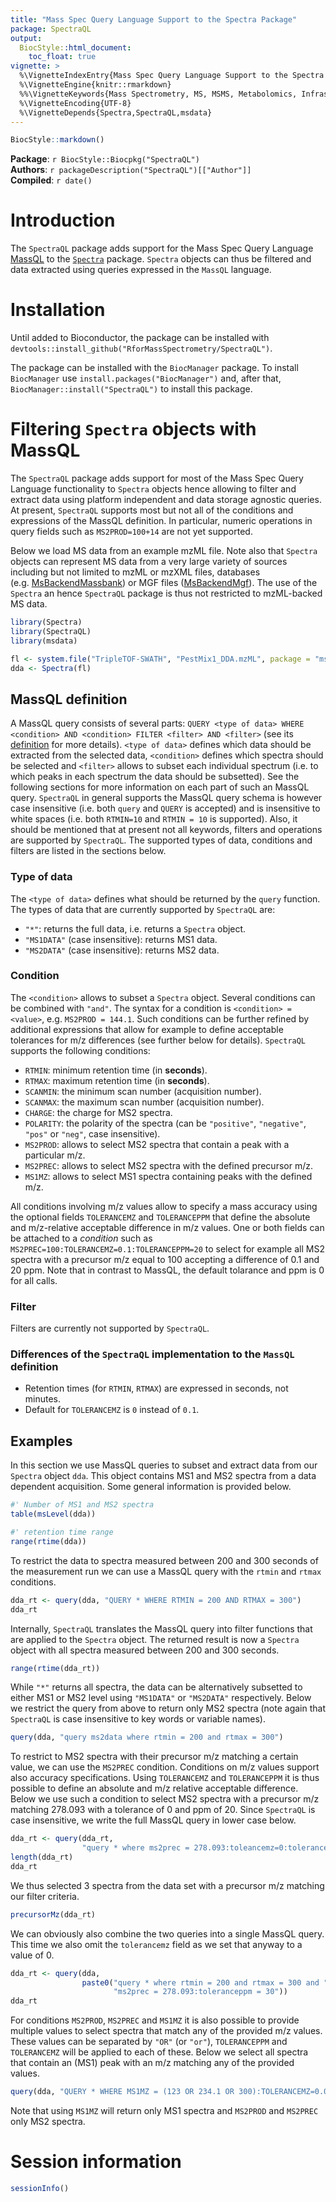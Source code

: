 ```yaml
---
title: "Mass Spec Query Language Support to the Spectra Package"
package: SpectraQL
output:
  BiocStyle::html_document:
    toc_float: true
vignette: >
  %\VignetteIndexEntry{Mass Spec Query Language Support to the Spectra Package}
  %\VignetteEngine{knitr::rmarkdown}
  %%\VignetteKeywords{Mass Spectrometry, MS, MSMS, Metabolomics, Infrastructure}
  %\VignetteEncoding{UTF-8}
  %\VignetteDepends{Spectra,SpectraQL,msdata}
---
```


```r
BiocStyle::markdown()
```

**Package**: `r BiocStyle::Biocpkg("SpectraQL")`<br />
**Authors**: `r packageDescription("SpectraQL")[["Author"]] `<br />
**Compiled**: `r date()`


# Introduction

The `SpectraQL` package adds support for the Mass Spec Query Language
[MassQL](https://mwang87.github.io/MassQueryLanguage_Documentation/) to the
[`Spectra`](https://rformassspectrometry.github.io/Spectra) package. `Spectra`
objects can thus be filtered and data extracted using queries expressed in the
`MassQL` language.


# Installation

Until added to Bioconductor, the package can be installed with
`devtools::install_github("RforMassSpectrometry/SpectraQL")`.

The package can be installed with the `BiocManager` package. To
install `BiocManager` use `install.packages("BiocManager")` and, after that,
`BiocManager::install("SpectraQL")` to install this package.


# Filtering `Spectra` objects with MassQL

The `SpectraQL` package adds support for most of the Mass Spec Query Language
functionality to `Spectra` objects hence allowing to filter and extract data
using platform independent and data storage agnostic queries. At present,
`SpectraQL` supports most but not all of the conditions and expressions of the
MassQL definition. In particular, numeric operations in query fields such as
`MS2PROD=100+14` are not yet supported.

Below we load MS data from an example mzML file. Note also that `Spectra`
objects can represent MS data from a very large variety of sources including but
not limited to mzML or mzXML files, databases
(e.g. [MsBackendMassbank](https://rformassspectrometry.github.io/MsBackendMassbank/))
or MGF files
([MsBackendMgf](https://rformassspectrometry.github.io/MsBackendMgf/)). The use
of the `Spectra` an hence `SpectraQL` package is thus not restricted to
mzML-backed MS data.

```r
library(Spectra)
library(SpectraQL)
library(msdata)

fl <- system.file("TripleTOF-SWATH", "PestMix1_DDA.mzML", package = "msdata")
dda <- Spectra(fl)
```

## MassQL definition

A MassQL query consists of several parts: `QUERY <type of data> WHERE
<condition> AND <condition> FILTER <filter> AND <filter>` (see its
[definition](https://mwang87.github.io/MassQueryLanguage_Documentation/#definition-of-a-query)
for more details). `<type of data>` defines which data should be extracted from
the selected data, `<condition>` defines which spectra should be selected and
`<filter>` allows to subset each individual spectrum (i.e. to which peaks in
each spectrum the data should be subsetted). See the following sections for more
information on each part of such an MassQL query. `SpectraQL` in general
supports the MassQL query schema is however case insensitive (i.e. both `query`
and `QUERY` is accepted) and is insensitive to white spaces (i.e. both
`RTMIN=10` and `RTMIN = 10` is supported). Also, it should be mentioned that at
present not all keywords, filters and operations are supported by
`SpectraQL`. The supported types of data, conditions and filters are listed in
the sections below.

### Type of data

The `<type of data>` defines what should be returned by the `query`
function. The types of data that are currently supported by `SpectraQL` are:

- `"*"`: returns the full data, i.e. returns a `Spectra` object.
- `"MS1DATA"` (case insensitive): returns MS1 data.
- `"MS2DATA"` (case insensitive): returns MS2 data.


### Condition

The `<condition>` allows to subset a `Spectra` object. Several conditions can be
combined with `"and"`. The syntax for a condition is `<condition> = <value>`,
e.g. `MS2PROD = 144.1`. Such conditions can be further refined by additional
expressions that allow for example to define acceptable tolerances for m/z
differences (see further below for details). `SpectraQL` supports the following
conditions:

- `RTMIN`: minimum retention time (in **seconds**).
- `RTMAX`: maximum retention time (in **seconds**).
- `SCANMIN`: the minimum scan number (acquisition number).
- `SCANMAX`: the maximum scan number (acquisition number).
- `CHARGE`: the charge for MS2 spectra.
- `POLARITY`: the polarity of the spectra (can be `"positive"`, `"negative"`,
  `"pos"` or `"neg"`, case insensitive).
- `MS2PROD`: allows to select MS2 spectra that contain a peak with a particular
  m/z.
- `MS2PREC`: allows to select MS2 spectra with the defined precursor m/z.
- `MS1MZ`: allows to select MS1 spectra containing peaks with the defined m/z.

All conditions involving m/z values allow to specify a mass accuracy using the
optional fields `TOLERANCEMZ` and `TOLERANCEPPM` that define the absolute
and m/z-relative acceptable difference in m/z values. One or both fields can be
attached to a *condition* such as `MS2PREC=100:TOLERANCEMZ=0.1:TOLERANCEPPM=20`
to select for example all MS2 spectra with a precursor m/z equal to 100
accepting a difference of 0.1 and 20 ppm. Note that in contrast to MassQL, the
default tolarance and ppm is 0 for all calls.

### Filter

Filters are currently not supported by `SpectraQL`.


### Differences of the `SpectraQL` implementation to the `MassQL` definition

- Retention times (for `RTMIN`, `RTMAX`) are expressed in seconds, not minutes.
- Default for `TOLERANCEMZ` is `0` instead of `0.1`.

## Examples

In this section we use MassQL queries to subset and extract data from our
`Spectra` object `dda`. This object contains MS1 and MS2 spectra from a data
dependent acquisition. Some general information is provided below.

```r
#' Number of MS1 and MS2 spectra
table(msLevel(dda))

#' retention time range
range(rtime(dda))
```

To restrict the data to spectra measured between 200 and 300 seconds of the
measurement run we can use a MassQL query with the `rtmin` and `rtmax`
conditions.

```r
dda_rt <- query(dda, "QUERY * WHERE RTMIN = 200 AND RTMAX = 300")
dda_rt
```

Internally, `SpectraQL` translates the MassQL query into filter functions that
are applied to the `Spectra` object. The returned result is now a `Spectra`
object with all spectra measured between 200 and 300 seconds.

```r
range(rtime(dda_rt))
```

While `"*"` returns all spectra, the data can be alternatively subsetted to
either MS1 or MS2 level using `"MS1DATA"` or `"MS2DATA"` respectively. Below we
restrict the query from above to return only MS2 spectra (note again that
`SpectraQL` is case insensitive to key words or variable names).

```r
query(dda, "query ms2data where rtmin = 200 and rtmax = 300")
```

To restrict to MS2 spectra with their precursor m/z matching a certain value, we
can use the `MS2PREC` condition. Conditions on m/z values support also accuracy
specifications. Using `TOLERANCEMZ` and `TOLERANCEPPM` it is thus possible to
define an absolute and m/z relative acceptable difference. Below we use such a
condition to select MS2 spectra with a precursor m/z matching 278.093 with a
tolerance of 0 and ppm of 20. Since `SpectraQL` is case insensitive, we write
the full MassQL query in lower case below.

```r
dda_rt <- query(dda_rt,
                "query * where ms2prec = 278.093:toleancemz=0:toleranceppm=30")
length(dda_rt)
dda_rt
```

We thus selected 3 spectra from the data set with a precursor m/z matching our
filter criteria.

```r
precursorMz(dda_rt)
```

We can obviously also combine the two queries into a single MassQL query. This
time we also omit the `tolerancemz` field as we set that anyway to a value of 0.

```r
dda_rt <- query(dda,
                paste0("query * where rtmin = 200 and rtmax = 300 and ",
                       "ms2prec = 278.093:toleranceppm = 30"))
dda_rt
```

For conditions `MS2PROD`, `MS2PREC` and `MS1MZ` it is also possible to provide
multiple values to select spectra that match any of the provided m/z
values. These values can be separated by `"OR"` (or `"or"`), `TOLERANCEPPM` and
`TOLERANCEMZ` will be applied to each of these. Below we select all spectra that
contain an (MS1) peak with an m/z matching any of the provided values.

```r
query(dda, "QUERY * WHERE MS1MZ = (123 OR 234.1 OR 300):TOLERANCEMZ=0.05")
```

Note that using `MS1MZ` will return only MS1 spectra and `MS2PROD` and `MS2PREC`
only MS2 spectra.

# Session information {-}

```r
sessionInfo()
```
